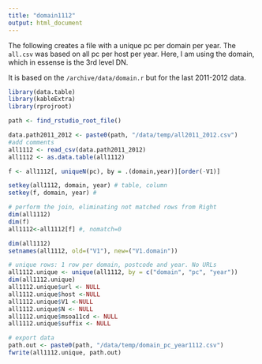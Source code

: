 ---
title: "domain1112"
output: html_document
---

The following creates a file with a unique pc per domain per year. 
The `all.csv` was based on all pc per host per year.
Here, I am using the domain, which in essense is the 3rd level DN.

It is based on the `/archive/data/domain.r` but for the last 2011-2012 data.

```{r setup, include=FALSE}
library(data.table)
library(kableExtra)
library(rprojroot)

path <- find_rstudio_root_file()
```


```{r}

data.path2011_2012 <- paste0(path, "/data/temp/all2011_2012.csv")
#add comments
all1112 <- read_csv(data.path2011_2012)
all1112 <- as.data.table(all1112)

f <- all1112[, uniqueN(pc), by = .(domain,year)][order(-V1)]

setkey(all1112, domain, year) # table, column
setkey(f, domain, year) # 

# perform the join, eliminating not matched rows from Right
dim(all1112)
dim(f)
all1112<-all1112[f] #, nomatch=0

dim(all1112)
setnames(all1112, old=("V1"), new=("V1.domain"))  

# unique rows: 1 row per domain, postcode and year. No URLs
all1112.unique <- unique(all1112, by = c("domain", "pc", "year"))
dim(all1112.unique)
all1112.unique$url <- NULL
all1112.unique$host <-NULL
all1112.unique$V1 <-NULL
all1112.unique$N <- NULL
all1112.unique$msoa11cd <- NULL
all1112.unique$suffix <- NULL

# export data
path.out <- paste0(path, "/data/temp/domain_pc_year1112.csv")
fwrite(all1112.unique, path.out)
```

